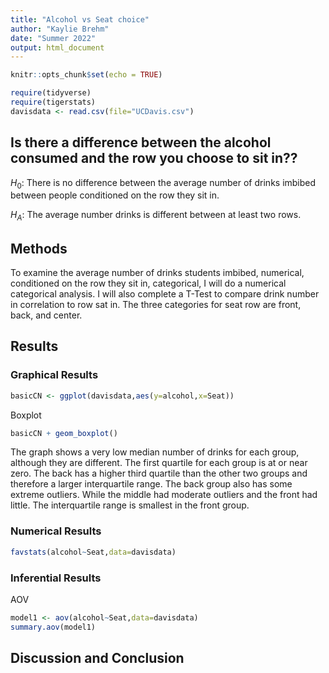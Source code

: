 ```yaml
---
title: "Alcohol vs Seat choice"
author: "Kaylie Brehm"
date: "Summer 2022"
output: html_document
---
```


```r
knitr::opts_chunk$set(echo = TRUE)
```

```r
require(tidyverse)
require(tigerstats)
davisdata <- read.csv(file="UCDavis.csv")
```

## Is there a difference between the alcohol consumed and the row you choose to sit in??
$H_0$: There is no difference between the average number of drinks imbibed between people conditioned on the row they sit in.

$H_A$: The average number drinks is different between at least two rows.  

## Methods
To examine the average number of drinks students imbibed, numerical, conditioned on the row they sit in, categorical, I will do a numerical categorical analysis. I will also complete a T-Test to compare drink number in correlation to row sat in. The three categories for seat row are front, back, and center.


## Results

### Graphical Results
```r
basicCN <- ggplot(davisdata,aes(y=alcohol,x=Seat))
```

Boxplot
```r
basicCN + geom_boxplot()
```

The graph shows a very low median number of drinks for each group, although they are different. The first quartile for each group is at or near zero. The back has a higher third quartile than the other two groups and therefore a larger interquartile range. The back group also has some extreme outliers. While the middle had moderate outliers and the front had little. The interquartile range is smallest in the front group.

### Numerical Results

```r
favstats(alcohol~Seat,data=davisdata)
```

### Inferential Results

AOV
```r
model1 <- aov(alcohol~Seat,data=davisdata)
summary.aov(model1)
```

## Discussion and Conclusion


